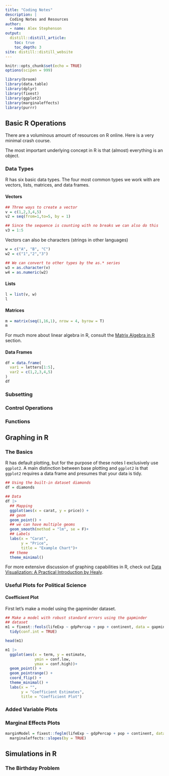 ```yaml
---
title: "Coding Notes"
description: |
  Coding Notes and Resources
author: 
  - name: Alex Stephenson
output:
  distill::distill_article:
    toc: true
    toc_depth: 3
site: distill::distill_website
---
```


```r
knitr::opts_chunk$set(echo = TRUE)
options(scipen = 999)
```

```r
library(broom)
library(data.table)
library(dplyr)
library(fixest)
library(ggplot2)
library(marginaleffects)
library(purrr)
```

## Basic R Operations 

There are a voluminous amount of resources on R online. Here is a very minimal crash course. 

The most important underlying concept in R is that (almost) everything is an object. 

### Data Types 

R has six basic data types. The four most common types we work with are vectors, lists, matrices, and data frames. 

#### Vectors 

```r
## Three ways to create a vector
v = c(1,2,3,4,5)
v2 = seq(from=1,to=5, by = 1)

## Since the sequence is counting with no breaks we can also do this
v3 = 1:5
```

Vectors can also be characters (strings in other languages) 

```r
w = c("A", "B", "C")
w2 = c("1","2","3")

## We can convert to other types by the as.* series 
w3 = as.character(v)
w4 = as.numeric(w2)
```


#### Lists 

```r
l = list(v, w)
l
```

#### Matrices 

```r
m = matrix(seq(1,16,1), nrow = 4, byrow = T)
m
```

For much more about linear algebra in R, consult the [Matrix Algebra in R](matrix.html) section. 

#### Data Frames 

```r
df = data.frame(
  var1 = letters[1:5],
  var2 = c(1,2,3,4,5)
)
df
```

### Subsetting 

### Control Operations 

### Functions

## Graphing in R 

### The Basics 

R has default plotting, but for the purpose of these notes I exclusively use `ggplot2`. A main distinction between base plotting and `ggplot2` is that `ggplot2` requires a data frame and presumes that your data is tidy.


```r
## Using the built-in dataset diamonds
df = diamonds

## Data
df |>
  ## Mapping
  ggplot(aes(x = carat, y = price)) +
  ## geom
  geom_point() +
  ## we can have multiple geoms 
  geom_smooth(method = "lm", se = F)+
  ## Labels
  labs(x = "Carat",
       y = "Price",
       title = "Example Chart")+
  ## theme 
  theme_minimal()
```


For more extensive discussion of graphing capabilities in R, check out [Data Visualization: A Practical Introduction by Healy](https://socviz.co/). 

### Useful Plots for Political Science 

#### Coefficient Plot 

First let's make a model using the gapminder dataset. 

```r
## Make a model with robust standard errors using the gapminder
## dataset
m1 = fixest::feols(lifeExp ~ gdpPercap + pop + continent, data = gapminder::gapminder, vcov = "HC1") |>
  tidy(conf.int = TRUE)

head(m1)
```


```r
m1 |>
  ggplot(aes(x = term, y = estimate, 
             ymin = conf.low, 
             ymax = conf.high))+
  geom_point() +
  geom_pointrange() + 
  coord_flip() +
  theme_minimal() +
  labs(x = "",
       y = "Coefficient Estimates",
       title = "Coefficient Plot")
```

### Added Variable Plots 


### Marginal Effects Plots 

```r
marginModel = fixest::feglm(lifeExp ~ gdpPercap + pop + continent, data = gapminder::gapminder, vcov = "HC1") |>
  marginaleffects::slopes(by = TRUE)


```

## Simulations in R 

### The Birthday Problem 




